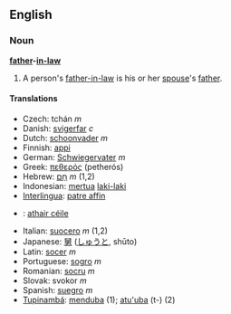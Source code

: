 ==English==
===Noun===
'''[[father]]-[[in-law]]'''

# A person's [[father-in-law]] is his or her [[spouse]]'s [[father]].

====Translations====
*Czech: tchán  ''m''
*Danish: [[svigerfar]] ''c''
*Dutch: [[schoonvader]] ''m''
*Finnish: [[appi]]
*German: [[Schwiegervater]] ''m''
*Greek: [[πεθερός]] (petherós)
*Hebrew: [[חם|חָם]] ''m'' (1,2)
*Indonesian: [[mertua]] [[laki-laki]]
*[[Interlingua]]: [[patre affin]]
*{{ga}}: [[athair céile]]
*Italian: [[suocero]] ''m'' (1,2)
*Japanese: [[舅]] ([[しゅうと]], shūto)
*Latin: [[socer]] ''m''
*Portuguese: [[sogro]] ''m''
*Romanian: [[socru]] ''m''
*Slovak: svokor ''m''
*Spanish: [[suegro]] ''m''
*[[Tupinambá]]: [[menduba]] (1); [[atu'uba]] (t-) (2)